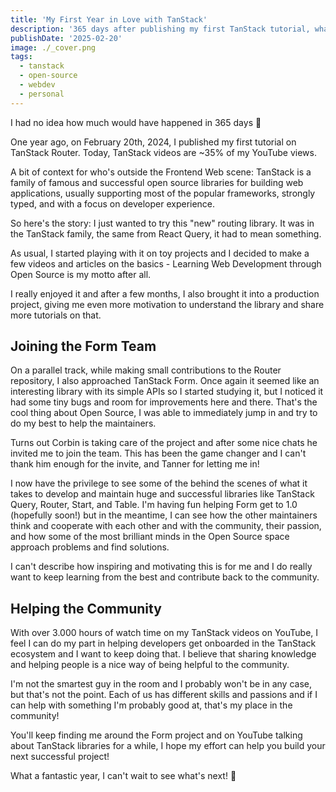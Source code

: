 ```yaml
---
title: 'My First Year in Love with TanStack'
description: '365 days after publishing my first TanStack tutorial, what a ride!'
publishDate: '2025-02-20'
image: ./_cover.png
tags:
  - tanstack
  - open-source
  - webdev
  - personal
---
```


I had no idea how much would have happened in 365 days 🤯

One year ago, on February 20th, 2024, I published my first tutorial on TanStack Router. Today, TanStack videos are ~35% of my YouTube views.

A bit of context for who's outside the Frontend Web scene: TanStack is a family of famous and successful open source libraries for building web applications, usually supporting most of the popular frameworks, strongly typed, and with a focus on developer experience.

So here's the story: I just wanted to try this "new" routing library. It was in the TanStack family, the same from React Query, it had to mean something.

As usual, I started playing with it on toy projects and I decided to make a few videos and articles on the basics - Learning Web Development through Open Source is my motto after all.

I really enjoyed it and after a few months, I also brought it into a production project, giving me even more motivation to understand the library and share more tutorials on that.

## Joining the Form Team

On a parallel track, while making small contributions to the Router repository, I also approached TanStack Form. Once again it seemed like an interesting library with its simple APIs so I started studying it, but I noticed it had some tiny bugs and room for improvements here and there. That's the cool thing about Open Source, I was able to immediately jump in and try to do my best to help the maintainers.

Turns out Corbin is taking care of the project and after some nice chats he invited me to join the team. This has been the game changer and I can't thank him enough for the invite, and Tanner for letting me in!

I now have the privilege to see some of the behind the scenes of what it takes to develop and maintain huge and successful libraries like TanStack Query, Router, Start, and Table. I'm having fun helping Form get to 1.0 (hopefully soon!) but in the meantime, I can see how the other maintainers think and cooperate with each other and with the community, their passion, and how some of the most brilliant minds in the Open Source space approach problems and find solutions.

I can't describe how inspiring and motivating this is for me and I do really want to keep learning from the best and contribute back to the community.

## Helping the Community

With over 3.000 hours of watch time on my TanStack videos on YouTube, I feel I can do my part in helping developers get onboarded in the TanStack ecosystem and I want to keep doing that. I believe that sharing knowledge and helping people is a nice way of being helpful to the community.

I'm not the smartest guy in the room and I probably won't be in any case, but that's not the point. Each of us has different skills and passions and if I can help with something I'm probably good at, that's my place in the community!

You'll keep finding me around the Form project and on YouTube talking about TanStack libraries for a while, I hope my effort can help you build your next successful project!

What a fantastic year, I can't wait to see what's next! 🚀
